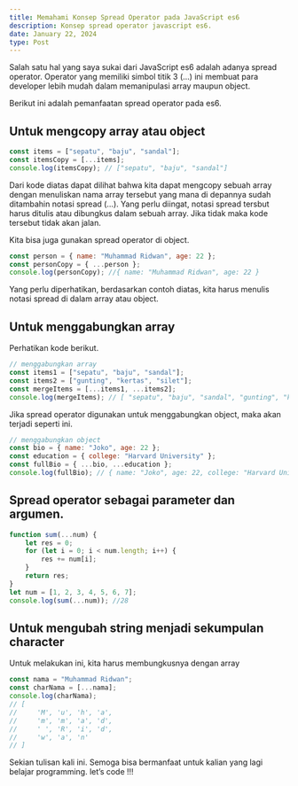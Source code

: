 ```yaml
---
title: Memahami Konsep Spread Operator pada JavaScript es6
description: Konsep spread operator javascript es6.
date: January 22, 2024
type: Post
---
```


Salah satu hal yang saya sukai dari JavaScript es6 adalah adanya spread operator. Operator yang memiliki simbol titik 3 (…) ini membuat para developer lebih mudah dalam memanipulasi array maupun object.

Berikut ini adalah pemanfaatan spread operator pada es6.

## Untuk mengcopy array atau object

```javascript
const items = ["sepatu", "baju", "sandal"];
const itemsCopy = [...items];
console.log(itemsCopy); // ["sepatu", "baju", "sandal"]
```

Dari kode diatas dapat dilihat bahwa kita dapat mengcopy sebuah array dengan menuliskan nama array tersebut yang mana di depannya sudah ditambahin notasi spread (…). Yang perlu diingat, notasi spread tersbut harus ditulis atau dibungkus dalam sebuah array. Jika tidak maka kode tersebut tidak akan jalan.

Kita bisa juga gunakan spread operator di object.

```javascript
const person = { name: "Muhammad Ridwan", age: 22 };
const personCopy = { ...person };
console.log(personCopy); //{ name: "Muhammad Ridwan", age: 22 }
```

Yang perlu diperhatikan, berdasarkan contoh diatas, kita harus menulis notasi spread di dalam array atau object.

## Untuk menggabungkan array

Perhatikan kode berikut.

```javascript
// menggabungkan array
const items1 = ["sepatu", "baju", "sandal"];
const items2 = ["gunting", "kertas", "silet"];
const mergeItems = [...items1, ...items2];
console.log(mergeItems); // [ "sepatu", "baju", "sandal", "gunting", "kertas", "silet" ]
```

Jika spread operator digunakan untuk menggabungkan object, maka akan terjadi seperti ini.

```javascript
// menggabungkan object
const bio = { name: "Joko", age: 22 };
const education = { college: "Harvard University" };
const fullBio = { ...bio, ...education };
console.log(fullBio); // { name: "Joko", age: 22, college: "Harvard University" }
```

## Spread operator sebagai parameter dan argumen.

```javascript
function sum(...num) {
    let res = 0;
    for (let i = 0; i < num.length; i++) {
        res += num[i];
    }
    return res;
}
let num = [1, 2, 3, 4, 5, 6, 7];
console.log(sum(...num)); //28
```

## Untuk mengubah string menjadi sekumpulan character

Untuk melakukan ini, kita harus membungkusnya dengan array

```javascript
const nama = "Muhammad Ridwan";
const charNama = [...nama];
console.log(charNama); 
// [     
//     'M', 'u', 'h', 'a',
//     'm', 'm', 'a', 'd',
//     ' ', 'R', 'i', 'd',
//     'w', 'a', 'n'
// ]
```

Sekian tulisan kali ini. Semoga bisa bermanfaat untuk kalian yang lagi belajar programming. let’s code !!!